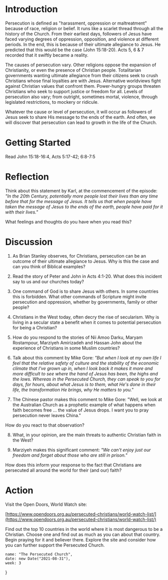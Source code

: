 # Introduction

Persecution is defined as "harassment, oppression or maltreatment" because of race, religion or belief. It runs like a scarlet thread through all the history of the Church. From their earliest days, followers of Jesus have faced varying degrees of oppression, opposition, and violence at different periods. In the end, this is because of their ultimate allegiance to Jesus. He predicted that this would be the case (John 15:18-20). Acts 5, 6 & 7 recorded that it swiftly became a reality.

The causes of persecution vary. Other religions oppose the expansion of Christianity, or even the presence of Christian people. Totalitarian governments wanting ultimate allegiance from their citizens seek to crush Christians whose final loyalties are with Jesus. Alternative worldviews fight against Christian values that confront them. Power-hungry groups threaten Christians who seek to support justice or freedom for all. Levels of persecution also vary; from outright, sometimes mortal, violence, through legislated restrictions, to mockery or ridicule.

Whatever the cause or level of persecution, it will occur as followers of Jesus seek to share His message to the ends of the earth. And often, we will discover that persecution can lead to growth in the life of the Church.
# Getting Started

Read John 15:18-16:4, Acts 5:17-42; 6:8-7:5

# Reflection

Think about this statement by Karl, at the commencement of the episode: *"In the 20th Century, potentially more people lost their lives than any time before that for the message of Jesus. It tells us that when people have taken the message of Jesus to the ends of the earth, people have paid for it with their lives."*

What feelings and thoughts do you have when you read this?
# Discussion

1. As Brian Stanley observes, for Christians, persecution can be an outcome of their ultimate allegiance to Jesus. Why is this the case and can you think of Biblical examples?

2. Read the story of Peter and John in Acts 4:1-20. What does this incident say to us and our churches today?

3. One command of God is to share Jesus with others. In some countries this is forbidden. What other commands of Scripture might invite persecution and oppression, whether by governments, family or other people?

4. Christians in the West today, often decry the rise of secularism. Why is living in a secular state a benefit when it comes to potential persecution for being a Christian?

5. How do you respond to the stories of Nii Amoo Darku, Maryam Rostampour, Marziyeh Amirizadeh and Hassan John about the experience of Christians in some Muslim countries?

6. Talk about this comment by Mike Gore: *"But when I look at my own life I feel that the relative safety of culture and the stability of the economic climate that I've grown up in, when I look back it makes it more and more difficult to see where the hand of Jesus has been, the highs and the lows. Whereas in the Persecuted Church, they can speak to you for days, for hours, about what Jesus is to them, what He's done in their life, the transformation He brings, why He matters to you."*

7. The Chinese pastor makes this comment to Mike Gore: "Well, we look at the Australian Church as a prophetic example of what happens when faith becomes free ... the value of Jesus drops. I want you to pray persecution never leaves China."

How do you react to that observation?

8. What, in your opinion, are the main threats to authentic Christian faith in the West?

9. Marziyeh makes this significant comment: *"We can't enjoy just our freedom and forget about those who are still in prison."*

How does this inform your response to the fact that Christians are persecuted all around the world for their (and our) faith?

# Action

Visit the Open Doors, World Watch site:

[https://www.opendoors.org.au/persecuted-christians/world-watch-list/](https://www.opendoors.org.au/persecuted-christians/world-watch-list/)

Find out the top 10 countries in the world where it is most dangerous to be a Christian. Choose one and find out as much as you can about that country. Begin praying for it and believer there. Explore the site and consider how you can further support the Persecuted Church.

    name: "The Persecuted Church",
    date: new Date("2021-08-31"),
    week: 3
}